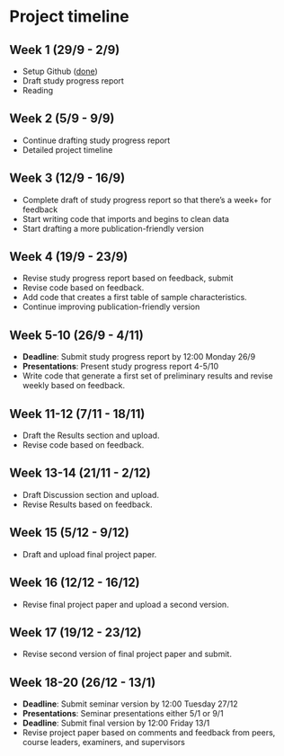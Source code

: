 # Project timeline
<!--Mycket mycket bra Victoria! -->
## Week 1 (29/9 - 2/9)
- Setup Github ([done](https://github.com/victoria-l-w/trauma-severity-ofi))
- Draft study progress report
- Reading
  
## Week 2 (5/9 - 9/9) 
- Continue drafting study progress report
- Detailed project  timeline 

## Week 3 (12/9 - 16/9)
- Complete draft of study progress report so that there's a week+ for feedback
- Start writing code that imports and begins to clean data
- Start drafting a more publication-friendly version
  
## Week 4 (19/9 - 23/9)
- Revise study progress report based on feedback, submit
- Revise code based on feedback.
- Add code that creates a first table of sample characteristics.
- Continue improving publication-friendly version

## Week 5-10 (26/9 - 4/11)
- **Deadline**: Submit study progress report by 12:00 Monday 26/9 
- **Presentations**: Present study progress report 4-5/10 
- Write code that generate a first set of preliminary results and
  revise weekly based on feedback.

## Week 11-12 (7/11 - 18/11)
- Draft the Results section and upload.
- Revise code based on feedback.

## Week 13-14 (21/11 - 2/12)
- Draft Discussion section and upload.
- Revise Results based on feedback.

## Week 15 (5/12 - 9/12)
- Draft and upload final project paper.

## Week 16 (12/12 - 16/12) 
- Revise final project paper and upload a second version.

## Week 17 (19/12 - 23/12)
- Revise second version of final project paper and submit.

## Week 18-20 (26/12 - 13/1)
- **Deadline**: Submit seminar version by 12:00 Tuesday 27/12
- **Presentations**: Seminar presentations either 5/1 or 9/1
- **Deadline**: Submit final version by 12:00 Friday 13/1
- Revise project paper based on comments and feedback from peers,
  course leaders, examiners, and supervisors
